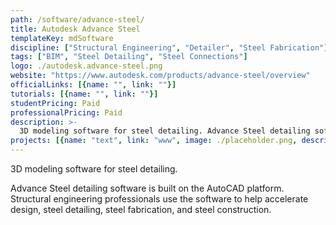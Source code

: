 ```yaml
---
path: /software/advance-steel/
title: Autodesk Advance Steel
templateKey: mdSoftware
discipline: ["Structural Engineering", "Detailer", "Steel Fabrication"]
tags: ["BIM", "Steel Detailing", "Steel Connections"]
logo: ./autodesk.advance-steel.png
website: "https://www.autodesk.com/products/advance-steel/overview"
officialLinks: [{name: "", link: ""}]
tutorials: [{name: "", link: ""}]
studentPricing: Paid
professionalPricing: Paid
description: >-
  3D modeling software for steel detailing. Advance Steel detailing software is built on the AutoCAD platform. Structural engineering professionals use the software to help accelerate design, steel detailing, steel fabrication, and steel construction.
projects: [{name: "text", link: "www", image: ./placeholder.png, description: "blah blah"}]
---
```


3D modeling software for steel detailing.

Advance Steel detailing software is built on the AutoCAD platform. Structural engineering professionals use the software to help accelerate design, steel detailing, steel fabrication, and steel construction.
